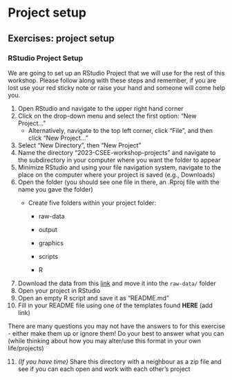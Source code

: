 # Project setup

## Exercises: project setup

### RStudio Project Setup

We are going to set up an RStudio Project that we will use for the rest of this workshop. Please follow along with these steps and remember, if you are lost use your red sticky note or raise your hand and someone will come help you.

1.  Open RStudio and navigate to the upper right hand corner
2.  Click on the drop-down menu and select the first option: "New Project..."
    -   Alternatively, navigate to the top left corner, click "File", and then click "New Project..."
3.  Select "New Directory", then "New Project"
4.  Name the directory "2023-CSEE-workshop-projects" and navigate to the subdirectory in your computer where you want the folder to appear
5.  Minimize RStudio and using your file navigation system, navigate to the place on the computer where your project is saved (e.g., Downloads)
6.  Open the folder (you should see one file in there, an .Rproj file with the name you gave the folder)
    -   Create five folders within your project folder:

        -   raw-data

        -   output

        -   graphics

        -   scripts

        -   R
7.  Download the data from this [link](https://portal.edirepository.org/nis/dataviewer?packageid=knb-lter-pal.34.7&entityid=0fccb4e99aaa0c0cc85c23284288ec81) and move it into the `raw-data/` folder
8.  Open your project in RStudio
9.  Open an empty R script and save it as "README.md"
10. Fill in your README file using one of the templates found **HERE** (add link)

::: callout-note
There are many questions you may not have the answers to for this exercise - either make them up or ignore them! Do your best to answer what you can (while thinking about how you may alter/use this format in your own life/projects)
:::

11. *(If you have time)* Share this directory with a neighbour as a zip file and see if you can each open and work with each other's project
